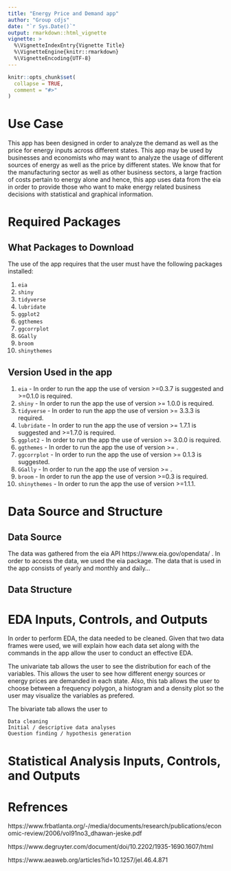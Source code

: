 ```yaml
---
title: "Energy Price and Demand app"
author: "Group cdjs"
date: "`r Sys.Date()`"
output: rmarkdown::html_vignette
vignette: >
  %\VignetteIndexEntry{Vignette Title}
  %\VignetteEngine{knitr::rmarkdown}
  %\VignetteEncoding{UTF-8}
---
```


```r
knitr::opts_chunk$set(
  collapse = TRUE,
  comment = "#>"
)
```


# Use Case

This app has been designed in order to analyze the demand as well as the price for energy inputs across different states. This app may be used by businesses and economists who may want to analyze the usage of different sources of energy as well as the price by different states. We know that for the manufacturing sector as well as other business sectors, a large fraction of costs pertain to energy alone and hence, this app uses data from the eia in order to provide those who want to make energy related business decisions with statistical and graphical information.   

# Required Packages

## What Packages to Download

The use of the app requires that the user must have the following packages installed:

1. `eia`
2. `shiny`
3. `tidyverse`
4. `lubridate`
5. `ggplot2`
6. `ggthemes`
7. `ggcorrplot`
8. `GGally`
9. `broom`
10. `shinythemes`

## Version Used in the app

1. `eia` - In order to run the app the use of version >=0.3.7 is suggested and >=0.1.0 is required.  
2. `shiny` - In order to run the app the use of version >= 1.0.0 is required.  
3. `tidyverse` - In order to run the app the use of version >= 3.3.3 is required.  
4. `lubridate` - In order to run the app the use of version >= 1.7.1 is suggested and >=1.7.0 is required.  
5. `ggplot2` - In order to run the app the use of version >= 3.0.0 is required.  
6. `ggthemes` - In order to run the app the use of version >= .  
7. `ggcorrplot` - In order to run the app the use of version >= 0.1.3 is suggested.  
8. `GGally` - In order to run the app the use of version >= . 
9. `broom` - In order to run the app the use of version >=0.3 is required. 
10. `shinythemes` - In order to run the app the use of version >=1.1.1.  


# Data Source and Structure

 

## Data Source 
The data was gathered from the eia API https://www.eia.gov/opendata/ . In order to access the data, we used the eia package. The data that is used in the app consists of yearly and monthly and daily...


## Data Structure

# EDA Inputs, Controls, and Outputs


In order to perform EDA, the data needed to be cleaned. Given that two data frames were used, we will explain how each data set along with the commands in the app allow the user to conduct an effective EDA.

The univariate tab allows the user to see the distribution for each of the variables. This allows the user to see how different energy sources or energy prices are demanded in each state. Also, this tab allows the user to choose between a frequency polygon, a histogram and a density plot so the user may visualize the variables as prefered.

The bivariate tab allows the user to

    Data cleaning
    Initial / descriptive data analyses
    Question finding / hypothesis generation


# Statistical Analysis Inputs, Controls, and Outputs

# Refrences

https://www.frbatlanta.org/-/media/documents/research/publications/economic-review/2006/vol91no3_dhawan-jeske.pdf

https://www.degruyter.com/document/doi/10.2202/1935-1690.1607/html

https://www.aeaweb.org/articles?id=10.1257/jel.46.4.871










